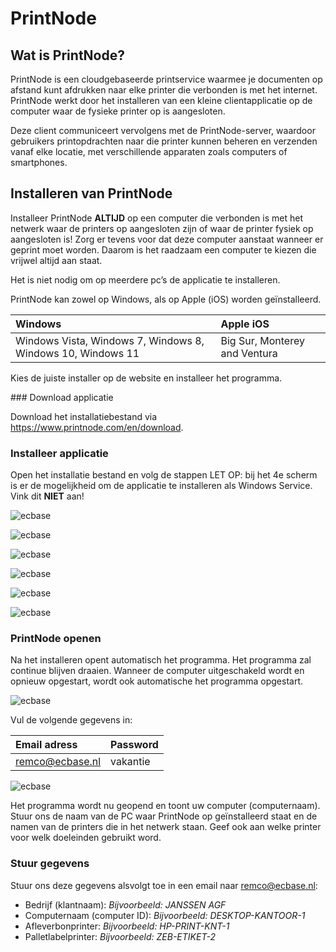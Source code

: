 
# PrintNode

## Wat is PrintNode?


PrintNode is een cloudgebaseerde printservice waarmee je documenten op afstand kunt afdrukken naar elke printer die verbonden is met het internet. PrintNode werkt door het installeren van een kleine clientapplicatie op de computer waar de fysieke printer op is aangesloten. 

Deze client communiceert vervolgens met de PrintNode-server, waardoor gebruikers printopdrachten naar die printer kunnen beheren en verzenden vanaf elke locatie, met verschillende apparaten zoals computers of smartphones. 
 
## Installeren van PrintNode


Installeer PrintNode **ALTIJD** op een computer die verbonden is met het netwerk waar de printers op aangesloten zijn of waar de printer fysiek op aangesloten is! Zorg er tevens voor dat deze computer aanstaat wanneer er geprint moet worden.
Daarom is het raadzaam een computer te kiezen die vrijwel altijd aan staat.

 
<Callout type="info" emoji="ℹ️">
  Het is niet nodig om op meerdere pc’s de applicatie te installeren.
</Callout>

PrintNode kan zowel op Windows, als op Apple (iOS) worden geïnstalleerd.

| Windows        | Apple iOS |   
| :------------ | :------------ | 
| Windows Vista, Windows 7, Windows 8, Windows 10, Windows 11     |    Big Sur, Monterey and Ventura    | 
   
Kies de juiste installer op de website en installeer het programma.

 
<Steps>
### Download applicatie
 
Download het installatiebestand via https://www.printnode.com/en/download.
 
### Installeer applicatie
 
Open het installatie bestand en volg de stappen
LET OP: bij het 4e scherm is er de mogelijkheid om de applicatie te installeren als Windows Service. Vink dit **NIET** aan!

![ecbase](/images/PrintNode/1.jpg)

![ecbase](/images/PrintNode/2.jpg)

![ecbase](/images/PrintNode/3.jpg)

![ecbase](/images/PrintNode/4.jpg)

![ecbase](/images/PrintNode/5.jpg)

![ecbase](/images/PrintNode/6.jpg)




### PrintNode openen

Na het installeren opent automatisch het programma. Het programma zal continue blijven draaien. Wanneer de computer uitgeschakeld wordt en opnieuw opgestart, wordt ook automatische het programma opgestart.

![ecbase](/images/PrintNode/7.jpg)

Vul de volgende gegevens in:

| Email adress       | Password |   
| :------------ | :------------ | 
| remco@ecbase.nl     |    vakantie   | 

![ecbase](/images/PrintNode/8.jpg)

Het programma wordt nu geopend en toont uw computer (computernaam). 
Stuur ons de naam van de PC waar PrintNode op geïnstalleerd staat en de namen van de printers die in het netwerk staan. Geef ook aan welke printer voor welk doeleinden gebruikt word.

 

### Stuur gegevens

Stuur ons deze gegevens alsvolgt toe in een email naar remco@ecbase.nl:

- Bedrijf (klantnaam):	 *Bijvoorbeeld: JANSSEN AGF*
- Computernaam (computer ID):	 *Bijvoorbeeld: DESKTOP-KANTOOR-1*
- Afleverbonprinter:	 *Bijvoorbeeld: HP-PRINT-KNT-1*
- Palletlabelprinter:	 *Bijvoorbeeld: ZEB-ETIKET-2*

</Steps>